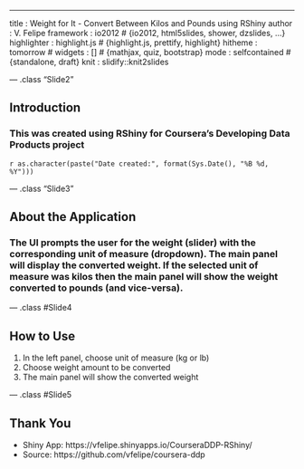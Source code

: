 ---
title       : Weight for It - Convert Between Kilos and Pounds using RShiny
author      : V. Felipe
framework   : io2012        # {io2012, html5slides, shower, dzslides, ...}
highlighter : highlight.js  # {highlight.js, prettify, highlight}
hitheme     : tomorrow      # 
widgets     : []            # {mathjax, quiz, bootstrap}
mode        : selfcontained # {standalone, draft}
knit        : slidify::knit2slides

--- .class "Slide2"

## Introduction
### This was created using RShiny for Coursera's Developing Data Products project



`r as.character(paste("Date created:", format(Sys.Date(), "%B %d, %Y")))`

--- .class "Slide3"

## About the Application
### The UI prompts the user for the weight (slider) with the corresponding unit of measure (dropdown). The main panel will display the converted weight. If the selected unit of measure was kilos then the main panel will show the weight converted to pounds (and vice-versa).


--- .class #Slide4

## How to Use
1. In the left panel, choose unit of measure (kg or lb)
2. Choose weight amount to be converted
3. The main panel will show the converted weight

--- .class #Slide5

## Thank You
* Shiny App: https://vfelipe.shinyapps.io/CourseraDDP-RShiny/
* Source: https://github.com/vfelipe/coursera-ddp





